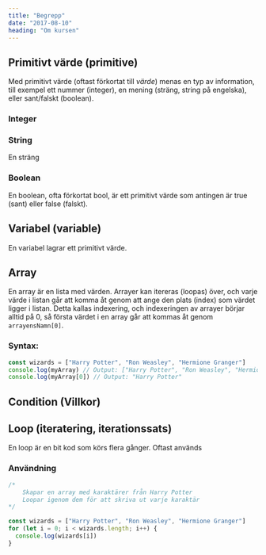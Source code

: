 ```yaml
---
title: "Begrepp"
date: "2017-08-10"
heading: "Om kursen"
---
```


## Primitivt värde (primitive)

Med primitivt värde (oftast förkortat till _värde_) menas en typ av information, till exempel ett nummer (integer), en mening (sträng, string på engelska), eller sant/falskt (boolean).

### Integer

### String

En sträng

### Boolean

En boolean, ofta förkortat bool, är ett primitivt värde som antingen är true (sant) eller false (falskt).

## Variabel (variable)

En variabel lagrar ett primitivt värde.

## Array

En array är en lista med värden. Arrayer kan itereras (loopas) över, och varje värde i listan går att komma åt genom att ange den plats (index) som värdet ligger i listan. Detta kallas indexering, och indexeringen av arrayer börjar alltid på 0, så första värdet i en array går att kommas åt genom `arrayensNamn[0]`.

### Syntax:

```javascript
const wizards = ["Harry Potter", "Ron Weasley", "Hermione Granger"]
console.log(myArray) // Output: ["Harry Potter", "Ron Weasley", "Hermione Granger"]
console.log(myArray[0]) // Output: "Harry Potter"
```

## Condition (Villkor)

## Loop (iteratering, iterationssats)

En loop är en bit kod som körs flera gånger. Oftast används

### Användning

```js
/*
    Skapar en array med karaktärer från Harry Potter
    Loopar igenom dem för att skriva ut varje karaktär
*/

const wizards = ["Harry Potter", "Ron Weasley", "Hermione Granger"]
for (let i = 0; i < wizards.length; i++) {
  console.log(wizards[i])
}
```
